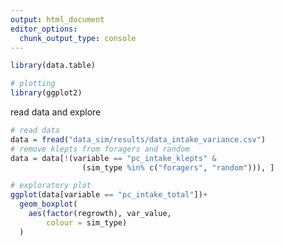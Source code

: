 ```yaml
---
output: html_document
editor_options: 
  chunk_output_type: console
---
```


```r
library(data.table)

# plotting
library(ggplot2)
```

read data and explore

```r
# read data
data = fread("data_sim/results/data_intake_variance.csv")
# remove klepts from foragers and random
data = data[!(variable == "pc_intake_klepts" & 
                (sim_type %in% c("foragers", "random"))), ]
```

```r
# exploratory plot
ggplot(data[variable == "pc_intake_total"])+
  geom_boxplot(
    aes(factor(regrowth), var_value, 
        colour = sim_type)
  )
```

